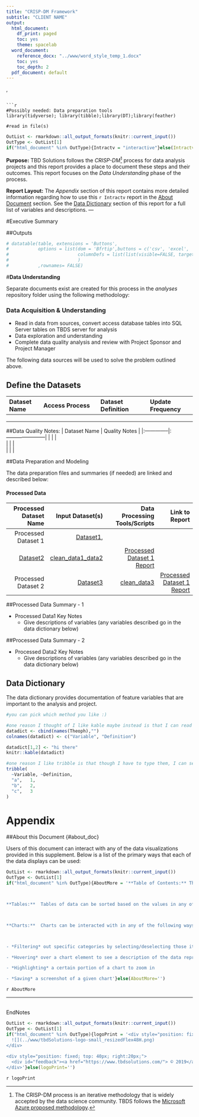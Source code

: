 ```yaml
---
title: "CRISP-DM Framework"
subtitle: "CLIENT NAME"
output:
  html_document:
    df_print: paged
    toc: yes
    theme: spacelab
  word_document:
    reference_docx: "../www/word_style_temp_1.docx"
    toc: yes
    toc_depth: 2
  pdf_document: default
---
```

,
```

```r
#Possibly needed: Data preparation tools
library(tidyverse); library(tibble);library(DT);library(feather)

#read in file(s)

```
<!--formatting keeps html andword happy in same template, works when knitting -->
```r
OutList <- rmarkdown::all_output_formats(knitr::current_input())
OutType <- OutList[1]
if("html_document" %in% OutType){Intractv = "interactive"}else(Intractv='')

```

<!-- #DOCUMENT BEGIN -->

**Purpose:**
TBD Solutions follows the *CRISP-DM*^[The CRISP-DM process is an iterative methodology that is widely accepted by the data science community.  TBDS follows the [Microsoft Azure proposed methodology](https://docs.microsoft.com/en-us/azure/machine-learning/team-data-science-process/overview).] process for data analysis projects and this report provides a place to document these steps and their outcomes.  This report focuses on the *Data Understanding* phase of the process.

**Report Layout:**
The *Appendix* section of this report contains more detailed information regarding how to use this `r Intractv` report in the [About Document](#about_doc) section. See the [Data Dictionary](#data_dict) section of this report for a full list of variables and descriptions.
---

#Executive Summary

##Outputs
```r
# datatable(table, extensions = 'Buttons',
#           options = list(dom = 'Bfrtip',buttons = c('csv', 'excel',  I('colvis')),
#                          columnDefs = list(list(visible=FALSE, targets=0:6))  #check the number vars
#                          )
#           ,rownames= FALSE)
```


#**Data Understanding**

Separate documents exist are created for this process in the *analyses* repository folder using the following methodology:

### Data Acquisition & Understanding

*	Read in data from sources, convert access database tables into SQL Server tables on TBDS server for analysis
*	Data exploration and understanding
*	Complete data quality analysis and review with Project Sponsor and Project Manager


The following data sources will be used to solve the problem outlined above.

## Define the Datasets
| Dataset Name  | Access Process         | Dataset Definition  |  Update Frequency |
|:--------------|:-----------------------|:--------------------|:------------------| 
|               |                        |                     |                   |
|               |                        |                     |                   |
|               |                        |                     |                   |




##Data Quality Notes: 
| Dataset Name  | Quality Notes          | 
|:--------------|:-----------------------| 
|               |                        |                     
|               |                        |                     
|               |                        |


##Data Preparation and Modeling  

The data preparation files and summaries (if needed) are linked and described below:

#### Processed Data
| Processed Dataset Name | Input Dataset(s)             | Data Processing Tools/Scripts | Link to Report |
| ---------------------: | -----------------:           | ----------------------------: | -------------: | 
| Processed Dataset 1    | [Dataset1](clean_data1/link), 
                           [Dataset2](clean_data2/link) | [clean_data1_data2](link3)    | [Processed Dataset 1 Report](link/to/report1)|
| Processed Dataset 2    | [Dataset3](clean_data2/link) | [clean_data3](link4)          | [Processed Dataset 1 Report](link/to/report2)|


##Processed Data Summary - 1
<!--
The **DATAset 1** dataset has `r ncol()` columns and and `r nrow()` rows.  
```r
#support for issues/notes below
rm()
```
-->

* Processed Data1 Key Notes
    + Give descriptions of variables (any variables described go in the data dictionary below)


##Processed Data Summary - 2
<!--
The **DATAset 2** dataset has `r ncol()` columns and and `r nrow()` rows.  
```r
#support for issues/notes below
rm()
```
-->

* Processed Data2 Key Notes
    + Give descriptions of variables (any variables described go in the data dictionary below)




## Data Dictionary {#data_dict}

The data dictionary provides documentation of feature variables that are important to the analysis and project.

```r

#you can pick which method you like :)

#one reason I thought of I like kable maybe instead is that I can read in your dataset and not have to type var names?
datadict <- cbind(names(Theoph),"")
colnames(datadict) <- c("Variable", "Definition")

datadict[1,2] <- "hi there"
knitr::kable(datadict)

#one reason I like tribble is that though I have to type them, I can see them
tribble(
  ~Variable, ~Definition,
  "a",   1,
  "b",   2,
  "c",   3
)


```



# **Appendix** {#app}

##About this Document {#about_doc}

Users of this document can interact with any of the data visualizations provided in this supplement.  Below is a list of the primary ways that each of the data displays can be used:


[comment]: # formatting keeps html andword happy in same template
```r
OutList <- rmarkdown::all_output_formats(knitr::current_input())
OutType <- OutList[1]
if("html_document" %in% OutType){AboutMore = '**Table of Contents:** The table of contents at the left side of the document can be used to navigate throughout the document.  When the user selects a section of the table of contents, the subsections will expand to allow for detailed selection of the portion of document that a user wishes to investigate.



**Tables:**  Tables of data can be sorted based on the values in any of their columns.  When a table contains many values, it can be expanded or truncated to show a certain number of rows at a time.  In some cases, tables can be filtered based on the values in their columns.



**Charts:**  Charts can be interacted with in any of the following ways:



- *Filtering* out specific categories by selecting/deselecting those items in the chart legend

- *Hovering* over a chart element to see a description of the data represented

- *Highlighting* a certain portion of a chart to zoom in

- *Saving* a screenshot of a given chart'}else(AboutMore='')

```
`r AboutMore`


---
<br>
EndNotes



[comment]: # formatting keeps html and word happy in same template
```r
OutList <- rmarkdown::all_output_formats(knitr::current_input())
OutType <- OutList[1]
if("html_document" %in% OutType){logoPrint = '<div style="position: fixed; top: 10px; right: 10px;">
  ![](../www/tbdSolutions-logo-small_resizedFlex48H.png)
</div>
   
<div style="position: fixed; top: 40px; right:20px;">
  <div id="feedback"><a href="https://www.tbdsolutions.com/"> © 2019</a></div>
</div>'}else(logoPrint='')

```
`r logoPrint`

